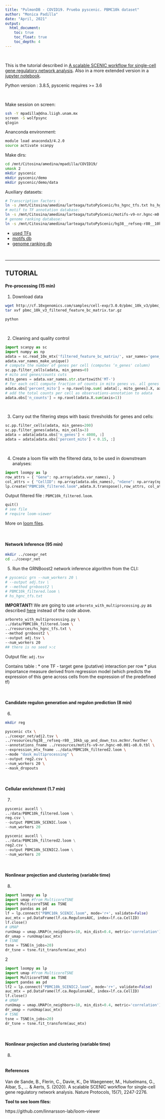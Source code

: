 ```yaml
---
title: "PulmonDB - COVID19. Prueba pyscenic. PBMC10k dataset"
author: "Monica Padilla"
date: "April, 2021"
output:
  html_document:
    toc: true
    toc_float: true
    toc_depth: 4
---
```


\

This is the tutorial described in [A scalable SCENIC workflow for single-cell gene regulatory network analysis](https://www.nature.com/articles/s41596-020-0336-2). Also in a more extended version in a [jupyter notebook](https://github.com/aertslab/SCENICprotocol/blob/master/notebooks/PBMC10k_SCENIC-protocol-CLI.ipynb).

Python version : 3.8.5, pyscenic requires >= 3.6

\

Make session on screen:

```bash
ssh -Y mpadilla@dna.liigh.unam.mx
screen -S wolfpsync
qlogin
```

Ananconda environment:

```bash
module load anaconda3/4.2.0 
source activate scanpy
```

Make dirs:

```bash
cd /mnt/Citosina/amedina/mpadilla/COVID19/
umask 2
mkdir pyscenic 
mkdir pyscenic/demo
mkdir pyscenic/demo/data
```

Auxiliary datasets:

```bash
# Transcription factors :
ln -s /mnt/Citosina/amedina/larteaga/tutoPyScenic/hs_hgnc_tfs.txt hs_hgnc_tfs.txt
# motif to TF annotation database:
ln -s /mnt/Citosina/amedina/larteaga/tutoPyScenic/motifs-v9-nr.hgnc-m0.001-o0.0.tbl
# genome ranking database:
ln -s /mnt/Citosina/amedina/larteaga/tutoPyScenic/hg38__refseq-r80__10kb_up_and_down_tss.mc9nr.feather hg38__refseq-r80__10kb_up_and_down_tss.mc9nr.feather
```


* [used TFs](https://raw.githubusercontent.com/aertslab/pySCENIC/master/resources/hs_hgnc_tfs.txt)
* [motifs db](https://resources.aertslab.org/cistarget/motif2tf/motifs-v9-nr.hgnc-m0.001-o0.0.tbl)
* [genome ranking db](https://resources.aertslab.org/cistarget/databases/homo_sapiens/hg38/refseq_r80/mc9nr/ gene_based/hg38__refseq-r80__10kb_up_and_down_tss.mc9nr.feather)

\

***

## **TUTORIAL**

#### **Pre-processing** (15 min)

1. Download data 

```bash
wget http://cf.10xgenomics.com/samples/cell-exp/3.0.0/pbmc_10k_v3/pbmc_10k_v3_filtered_fea ture_bc_matrix.tar.gz
tar xvf pbmc_10k_v3_filtered_feature_bc_matrix.tar.gz

python
```

\

2. Cleaning and quality control

```python
import scanpy as sc
import numpy as np
adata = sc.read_10x_mtx('filtered_feature_bc_matrix/', var_names='gene_symbols') 
adata.var_names_make_unique()
# compute the number of genes per cell (computes ‘n_genes' column) 
sc.pp.filter_cells(adata, min_genes=0) 
# mito and genes/counts cuts 
mito_genes = adata.var_names.str.startswith('MT-') 
# for each cell compute fraction of counts in mito genes vs. all genes 
adata.obs['percent_mito'] = np.ravel(np.sum( adata[:, mito_genes].X, axis=1)) / np.ravel(np.sum(adata.X, axis=1))
# add the total counts per cell as observations-annotation to adata 
adata.obs['n_counts'] = np.ravel(adata.X.sum(axis=1))
```


\

3. Carry out the filtering steps with basic thresholds for genes and cells:

```python
sc.pp.filter_cells(adata, min_genes=200) 
sc.pp.filter_genes(adata, min_cells=3) 
adata = adata[adata.obs['n_genes'] < 4000, :] 
adata = adata[adata.obs['percent_mito'] < 0.15, :]
```


\

4. Create a loom file with the filtered data, to be used in downstream analyses:

```python
import loompy as lp 
row_attrs = { "Gene": np.array(adata.var_names), }
col_attrs = { "CellID": np.array(adata.obs_names), "nGene": np.array(np.sum(adata.X.transpose()>0, axis=0)).flatten(), "nUMI": np.array(np.sum(adata.X.transpose(),axis=0)).flatten(), }
lp.create("PBMC10k_filtered.loom",adata.X.transpose(),row_attrs, col_attrs)
```

Output filtered file : `PBMC10k_filtered.loom`.

```python
quit()
# see file
# require loom-viewer
```

More on [loom files](http://loompy.org/).

\

#### **Network Inference** (95 min)

```bash
mkdir ../coexpr_net
cd ../coexpr_net
```

5. Run the GRNBoost2 network inference algorithm from the CLI:

```python
# pyscenic grn --num_workers 20 \
# --output adj.tsv \
# --method grnboost2 \
# PBMC10k_filtered.loom \
# hs_hgnc_tfs.txt
```


**IMPORTANT!**   We are going to use `arboreto_with_multiprocessing.py` as described [here](https://pyscenic.readthedocs.io/en/latest/faq.html#i-am-having-problems-with-dask) instead of the code above.


```bash
arboreto_with_multiprocessing.py \
../data/PBMC10k_filtered.loom \
../resources/hs_hgnc_tfs.txt \
--method grnboost2 \
--output adj.tsv \
--num_workers 20
## there is no seed >:c
```

Output file: `adj.tsv`

Contains table :
      * one TF - target gene (putative) interaction per row 
      * plus importance measure derived from regression model (which predicts the expression of this gene across cells from the expression of the predefined tf)

\

#### **Candidate regulon generation and regulon prediction** (8 min)

6.  

```bash
mkdir reg

pyscenic ctx \
../coexpr_net/adj2.tsv \
../resources/hg38__refseq-r80__10kb_up_and_down_tss.mc9nr.feather \
--annotations_fname ../resources/motifs-v9-nr.hgnc-m0.001-o0.0.tbl \
--expression_mtx_fname ../data/PBMC10k_filtered2.loom \
--mode "dask_multiprocessing" \
--output reg2.csv \
--num_workers 20 \
--mask_dropouts
```

\

#### **Cellular enrichment** (1.7 min)

7. 

```python
pyscenic aucell \
../data/PBMC10k_filtered.loom \
reg.csv \
--output PBMC10k_SCENIC.loom \
--num_workers 20
```

```python
pyscenic aucell \
../data/PBMC10k_filtered2.loom \
reg2.csv \
--output PBMC10k_SCENIC2.loom \
--num_workers 20
```

\

#### **Nonlinear projection and clustering** (variable time)

8. 

```python
import loompy as lp 
import umap #from MulticoreTSNE
import MulticoreTSNE as TSNE
import pandas as pd
lf = lp.connect("PBMC10k_SCENIC.loom", mode='r+', validate=False) 
auc_mtx = pd.DataFrame(lf.ca.RegulonsAUC, index=lf.ca.CellID) 
lf.close() 
# UMAP 
runUmap = umap.UMAP(n_neighbors=10, min_dist=0.4, metric='correlation').fit_transform
dr_umap = runUmap(auc_mtx) 
# tSNE 
tsne = TSNE(n_jobs=20) 
dr_tsne = tsne.fit_transform(auc_mtx)
```

2

```python
import loompy as lp 
import umap #from MulticoreTSNE
import MulticoreTSNE as TSNE
import pandas as pd
lf2 = lp.connect("PBMC10k_SCENIC2.loom", mode='r+', validate=False) 
auc_mtx = pd.DataFrame(lf.ca.RegulonsAUC, index=lf.ca.CellID) 
lf.close() 
# UMAP 
runUmap = umap.UMAP(n_neighbors=10, min_dist=0.4, metric='correlation').fit_transform
dr_umap = runUmap(auc_mtx) 
# tSNE 
tsne = TSNE(n_jobs=20) 
dr_tsne = tsne.fit_transform(auc_mtx)
```


\

#### **Nonlinear projection and clustering** (variable time)

8. 

```python
```







#### **References** 

Van de Sande, B., Flerin, C., Davie, K., De Waegeneer, M., Hulselmans, G., Aibar, S., ... & Aerts, S. (2020). A scalable SCENIC workflow for single-cell gene regulatory network analysis. Nature Protocols, 15(7), 2247-2276.



**Tool to see loom files:**

https://github.com/linnarsson-lab/loom-viewer
